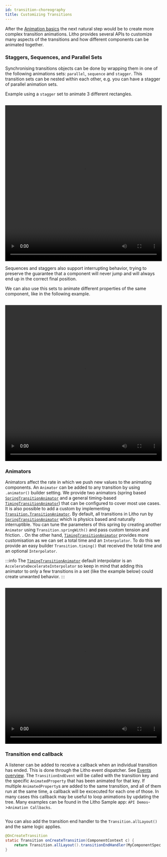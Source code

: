 ```yaml
---
id: transition-choreography
title: Customizing Transitions
---
```


After the [Animation basics](/docs/animations/transition-basics) the next natural step would be to create more complex transition animations. Litho provides several APIs to customize many aspects of the transitions and how different components can be animated together.

### Staggers, Sequences, and Parallel Sets

Synchronising transitions objects can be done by wrapping them in one of the following animations sets: `parallel`, `sequence` and `stagger`. This transition sets can be nested within each other, e.g. you can have a stagger of parallel animation sets.

Example using a `stagger` set to animate 3 different rectangles.
```java file=../../../sample/src/main/java/com/facebook/samples/litho/animations/docs/StaggerTransitionComponentSpec.java start=start end=end
```

<video loop="true" autoplay="true" class="video" width="100%" height="500px">
  <source type="video/webm" src={useBaseUrl("/videos/transitions/stagger.webm")}></source>
  <p>Your browser does not support the video element.</p>
</video>

Sequences and staggers also support interrupting behavior, trying to preserve the guarantee that a component will never jump and will always end up in the correct final position.

We can also use this sets to animate different properties of the same component, like in the following example.

```java file=../../../sample/src/main/java/com/facebook/samples/litho/animations/docs/StaggerTransitionSameComponentSpec.java start=start end=end
```

<video loop="true" autoplay="true" class="video" width="100%" height="500px">
  <source type="video/webm" src={useBaseUrl("/videos/transitions/stagger3.webm")}></source>
  <p>Your browser does not support the video element.</p>
</video>


### Animators

Animators affect the rate in which we push new values to the animating components. An `Animator` can be added to any transition by using `.animator()` builder setting.
We provide two animators (spring based [`SpringTransitionAnimator`](pathname:///javadoc/com/facebook/litho/Transition.SpringTransitionAnimator.html) and a general timing-based [`TimingTransitionAnimator`](pathname:///javadoc/com/facebook/litho/Transition.TimingTransitionAnimator.html)) that can be configured to cover most use cases. It is also possible to add a custom by implementing [`Transition.TransitionAnimator`](pathname:///javadoc/com/facebook/litho/Transition.TransitionAnimator.html).
By default, all transitions in Litho run by [`SpringTransitionAnimator`](pathname:///javadoc/com/facebook/litho/Transition.SpringTransitionAnimator.html) which is physics based and naturally interruptible. You can tune the parameters of this spring by creating another `Animator` using `Transition.springWith()` and pass custom tension and friction. . On the other hand, [`TimingTransitionAnimator`](pathname:///javadoc/com/facebook/litho/Transition.TimingTransitionAnimator.html) provides more customisation as we can set a total time and an `Interpolator`. To do this we provide an easy builder `Transition.timing()` that received the total time and an optional `Interpolator`.

:::info
The [`TimingTransitionAnimator`](pathname:///javadoc/com/facebook/litho/Transition.TimingTransitionAnimator.html) default interpolator is an `AccelerateDecelerateInterpolator` so keep in mind that adding this animator to only a few transitions in a set (like the example below) could create unwanted behavior.
:::

```java file=../../../sample/src/main/java/com/facebook/samples/litho/animations/docs/ParallelTransitionWithAnimatorsComponentSpec.java start=start end=end
```

<video loop="true" autoplay="true" class="video" width="100%" height="500px">
  <source type="video/webm" src={useBaseUrl("/videos/transitions/stagger4.webm")}></source>
  <p>Your browser does not support the video element.</p>
</video>


### Transition end callback

A listener can be added to receive a callback when an individual transition has ended. This is done through the Litho event dispatcher. See [Events overview](/docs/mainconcepts/coordinate-state-actions/events).
The `TransitionEndEvent` will be called with the transition key and the specific `AnimatedProperty` that has been animated for that key. If multiple `AnimatedProperty`s are added to the same transition, and all of them run at the same time, a callback will be excecuted for each one of those.
In many cases this callback may be useful to loop animations by updating the tree. Many examples can be found in the Litho Sample app: `API Demos`->`Animation Callbacks`.

```java file=../../../sample/src/main/java/com/facebook/samples/litho/animations/docs/SequenceTransitionLoopComponentSpec.java start=start end=end
```

You can also add the transition end handler to the `Transition.allLayout()` and the same logic applies.

```java
@OnCreateTransition
static Transition onCreateTransition(ComponentContext c) {
    return Transition.allLayout().transitionEndHandler(MyComponentSpec.onTransitionEndEvent(c));
}
```
